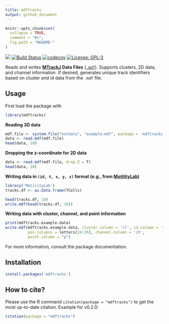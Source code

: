 ```yaml
---
title: mdftracks
output: github_document
---
```


<!-- README.md is generated from README.Rmd. Please edit that file -->

```r
knitr::opts_chunk$set(
  collapse = TRUE,
  comment = "#>",
  fig.path = "README-"
)
```

![](http://www.r-pkg.org/badges/version/mdftracks)
[![Build Status](https://travis-ci.org/burgerga/mdftracks.svg?branch=master)](https://travis-ci.org/burgerga/mdftracks)
[![codecov](https://codecov.io/gh/burgerga/mdftracks/branch/master/graph/badge.svg)](https://codecov.io/gh/burgerga/mdftracks)
[![License: GPL-3](https://img.shields.io/badge/license-GPL--3-blue.svg)](http://www.gnu.org/licenses/gpl-3.0)

Reads and writes **[MTrackJ](https://imagescience.org/meijering/software/mtrackj/) Data Files** ([`.mdf`](https://imagescience.org/meijering/software/mtrackj/format/)).
Supports clusters, 2D data, and channel information. If desired, generates
unique track identifiers based on cluster and id data from the `.mdf` file.

## Usage

First load the package with 
```r
library(mdftracks)
```

**Reading 3D data**

```r
mdf.file <- system.file("extdata", "example.mdf", package = 'mdftracks')
data <- read.mdf(mdf.file)
head(data, 10)
```

**Dropping the z-coordinate for 2D data**

```r
data <- read.mdf(mdf.file, drop.Z = T)
head(data, 10)
```

**Writing data in `(id, t, x, y, z)` format (e.g., from [MotilityLab](https://github.com/jtextor/MotilityLab))**

```r
library('MotilityLab')
tracks.df <- as.data.frame(TCells)
```

```r
head(tracks.df, 10)
write.mdf(head(tracks.df, 10))
```

**Writing data with cluster, channel, and point information**

```r
print(mdftracks.example.data)
write.mdf(mdftracks.example.data, cluster.column = 'cl', id.column = 'id',  
          pos.columns = letters[24:26], channel.column = 'ch', 
          point.column = "p")
```

For more information, consult the package documentation.

## Installation

```r
install.packages('mdftracks')
```

## How to cite?

Please use the R command `citation(package = "mdftracks")` to get the most up-to-date citation. Example for v0.2.0:

```r
citation(package = "mdftracks")
```

